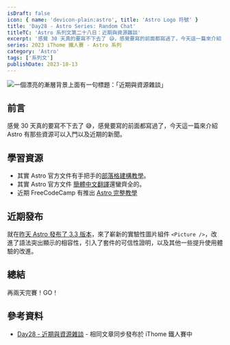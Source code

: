 ```yaml
---
isDraft: false
icon: { name: 'devicon-plain:astro', title: 'Astro Logo 符號' }
title: 'Day28 - Astro Series: Random Chat'
titleTC: 'Astro 系列文第二十八日：近期與資源雜談'
excerpt: '感覺 30 天真的要寫不下去了 😅，感覺要寫的前面都寫過了，今天這一篇來介紹 Astro 有那些資源可以入門以及近期的新聞。就在昨天 Astro 發布了 3.3 版本，來了嶄新的實驗性圖片組件 <Picture />，改進了語法突出顯示的相容性，引入了套件的可信性證明，以及其他一些提升使用體驗的改進。'
series: 2023 iThome 鐵人賽 - Astro 系列
category: 'Astro'
tags: ['系列文']
publishDate: 2023-10-13
---
```


![一個漂亮的漸層背景上面有一句標題：「近期與資源雜談」](./day28-random-chat.webp)

## 前言

感覺 30 天真的要寫不下去了 😅，感覺要寫的前面都寫過了，今天這一篇來介紹 Astro 有那些資源可以入門以及近期的新聞。

## 學習資源

- 其實 Astro 官方文件有手把手的[部落格建構教學](https://docs.astro.build/en/tutorial/0-introduction/)。
- 其實 Astro 官方文件 [簡體中文翻譯](https://docs.astro.build/zh-cn/getting-started/)還蠻齊全的。
- 近期 FreeCodeCamp 有推出 [Astro 完整教學](https://www.youtube.com/watch?v=e-hTm5VmofI&t=3747s)

## 近期發布

就在[昨天 Astro 發布了 3.3 版本](https://astro.build/blog/astro-330/#syntax-highlighting)，來了嶄新的實驗性圖片組件 `<Picture />`，改進了語法突出顯示的相容性，引入了套件的可信性證明，以及其他一些提升使用體驗的改進。

## 總結

再兩天完賽！GO！

## 參考資料

- [Day28 - 近期與資源雜談](https://ithelp.ithome.com.tw/articles/10339153) - 相同文章同步發布於 iThome 鐵人賽中
